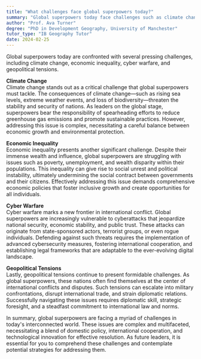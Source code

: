 ```yaml
---
title: "What challenges face global superpowers today?"
summary: "Global superpowers today face challenges such as climate change, economic inequality, cyber warfare, and geopolitical tensions."
author: "Prof. Ava Turner"
degree: "PhD in Development Geography, University of Manchester"
tutor_type: "IB Geography Tutor"
date: 2024-02-25
---
```


Global superpowers today are confronted with several pressing challenges, including climate change, economic inequality, cyber warfare, and geopolitical tensions.

**Climate Change**  
Climate change stands out as a critical challenge that global superpowers must tackle. The consequences of climate change—such as rising sea levels, extreme weather events, and loss of biodiversity—threaten the stability and security of nations. As leaders on the global stage, superpowers bear the responsibility of spearheading efforts to reduce greenhouse gas emissions and promote sustainable practices. However, addressing this issue is complex, necessitating a careful balance between economic growth and environmental protection.

**Economic Inequality**  
Economic inequality presents another significant challenge. Despite their immense wealth and influence, global superpowers are struggling with issues such as poverty, unemployment, and wealth disparity within their populations. This inequality can give rise to social unrest and political instability, ultimately undermining the social contract between governments and their citizens. Effectively addressing this issue demands comprehensive economic policies that foster inclusive growth and create opportunities for all individuals.

**Cyber Warfare**  
Cyber warfare marks a new frontier in international conflict. Global superpowers are increasingly vulnerable to cyberattacks that jeopardize national security, economic stability, and public trust. These attacks can originate from state-sponsored actors, terrorist groups, or even rogue individuals. Defending against such threats requires the implementation of advanced cybersecurity measures, fostering international cooperation, and establishing legal frameworks that are adaptable to the ever-evolving digital landscape.

**Geopolitical Tensions**  
Lastly, geopolitical tensions continue to present formidable challenges. As global superpowers, these nations often find themselves at the center of international conflicts and disputes. Such tensions can escalate into military confrontations, disrupt international trade, and strain diplomatic relations. Successfully navigating these issues requires diplomatic skill, strategic foresight, and a steadfast commitment to international law and norms.

In summary, global superpowers are facing a myriad of challenges in today's interconnected world. These issues are complex and multifaceted, necessitating a blend of domestic policy, international cooperation, and technological innovation for effective resolution. As future leaders, it is essential for you to comprehend these challenges and contemplate potential strategies for addressing them.
    